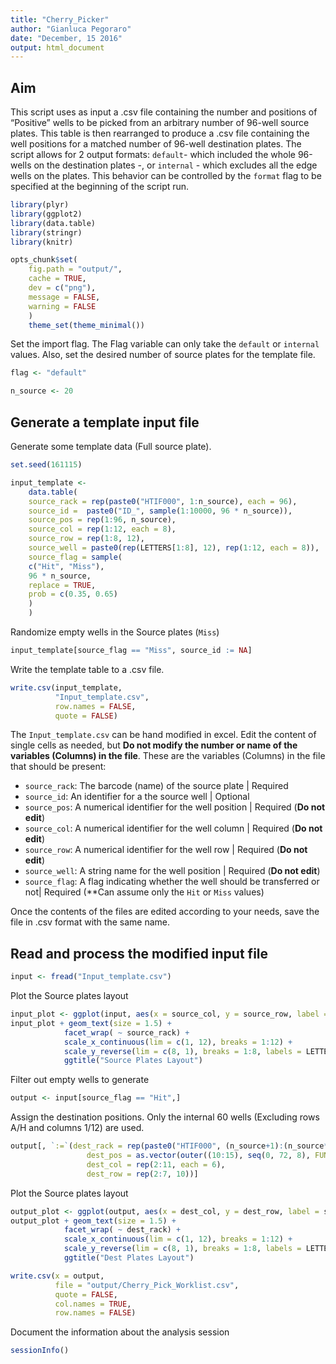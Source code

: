 ```yaml
---
title: "Cherry_Picker"
author: "Gianluca Pegoraro"
date: "December, 15 2016"
output: html_document
---
```

## Aim

This script uses as input a .csv file containing the number and positions of "Positive" wells to be picked from an arbitrary number of 96-well source plates. This table is then rearranged to produce a .csv file containing the well positions for a matched number of 96-well destination plates. The script allows for 2 output formats: `default`- which included the whole 96-wells on the destination plates -, or `internal` - which excludes all the edge wells on the plates. This behavior can be controlled by the `format` flag to be specified at the beginning of the script run. 

```r
library(plyr)
library(ggplot2)
library(data.table)
library(stringr)
library(knitr)
```

```r
opts_chunk$set(
    fig.path = "output/",
    cache = TRUE,
    dev = c("png"),
    message = FALSE,
    warning = FALSE
    )
    theme_set(theme_minimal())
```

Set the import flag. The Flag variable can only take the `default` or `internal` values. Also, set the desired number of source plates for the template file.
```r
flag <- "default"

n_source <- 20
```

## Generate a template input file

Generate some template data (Full source plate).
```r
set.seed(161115)

input_template <-
    data.table(
    source_rack = rep(paste0("HTIF000", 1:n_source), each = 96),
    source_id =  paste0("ID_", sample(1:10000, 96 * n_source)),
    source_pos = rep(1:96, n_source),
    source_col = rep(1:12, each = 8),
    source_row = rep(1:8, 12),
    source_well = paste0(rep(LETTERS[1:8], 12), rep(1:12, each = 8)),
    source_flag = sample(
    c("Hit", "Miss"),
    96 * n_source,
    replace = TRUE,
    prob = c(0.35, 0.65)
    )
    )
```

Randomize empty wells in the Source plates (`Miss`)
```r
input_template[source_flag == "Miss", source_id := NA]
```

Write the template table to a .csv file.
```r
write.csv(input_template,
          "Input_template.csv",
          row.names = FALSE,
          quote = FALSE)
```

The `Input_template.csv` can be hand modified in excel. Edit the content of single cells as needed, but **Do not modify the number or name of the variables (Columns) in the file**. These are the variables (Columns) in the file that should be present:

* `source_rack`: The barcode (name) of the source plate | Required 
* `source_id`: An identifier for a the source well | Optional
* `source_pos`: A numerical identifier for the well position | Required (**Do not edit**)
* `source_col`: A numerical identifier for the well column | Required (**Do not edit**)
* `source_row`: A numerical identifier for the well row | Required (**Do not edit**)
* `source_well`: A string name for the well position | Required (**Do not edit**)
* `source_flag`: A flag indicating whether the well should be transferred or not| Required (**Can assume only the `Hit` or `Miss` values)

Once the contents of the files are edited according to your needs, save the file in .csv format with the same name.

## Read and process the modified input file

```r
input <- fread("Input_template.csv")
```


Plot the Source plates layout
```r
input_plot <- ggplot(input, aes(x = source_col, y = source_row, label = source_id))
input_plot + geom_text(size = 1.5) +
            facet_wrap( ~ source_rack) +
            scale_x_continuous(lim = c(1, 12), breaks = 1:12) +
            scale_y_reverse(lim = c(8, 1), breaks = 1:8, labels = LETTERS[1:8]) +
            ggtitle("Source Plates Layout")
```

Filter out empty wells to generate 
```r
output <- input[source_flag == "Hit",]
```

Assign the destination positions. Only the internal 60 wells (Excluding rows A/H and columns 1/12) are used. 
```r
output[, `:=`(dest_rack = rep(paste0("HTIF000", (n_source+1):(n_source*4)), each = 60),
                 dest_pos = as.vector(outer((10:15), seq(0, 72, 8), FUN = "+")),
                 dest_col = rep(2:11, each = 6),
                 dest_row = rep(2:7, 10))]
```

Plot the Source plates layout
```r
output_plot <- ggplot(output, aes(x = dest_col, y = dest_row, label = source_id))
output_plot + geom_text(size = 1.5) +
            facet_wrap( ~ dest_rack) +
            scale_x_continuous(lim = c(1, 12), breaks = 1:12) +
            scale_y_reverse(lim = c(8, 1), breaks = 1:8, labels = LETTERS[1:8]) +
            ggtitle("Dest Plates Layout")
```

```r
write.csv(x = output, 
          file = "output/Cherry_Pick_Worklist.csv", 
          quote = FALSE, 
          col.names = TRUE,
          row.names = FALSE)
```
Document the information about the analysis session
```r
sessionInfo()
```